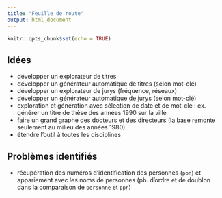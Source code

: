 ```yaml
---
title: "Feuille de route"
output: html_document
---
```


```r
knitr::opts_chunk$set(echo = TRUE)
```

## Idées

- développer un explorateur de titres
- développer un générateur automatique de titres (selon mot-clé)
- développer un explorateur de jurys (fréquence, réseaux)
- développer un générateur automatique de jurys (selon mot-clé)
- exploration et génération avec sélection de date et de mot-clé : ex. générer un titre de thèse des années 1990 sur la ville
- faire un grand graphe des docteurs et des directeurs (la base remonte seulement au milieu des années 1980)
- étendre l'outil à toutes les disciplines


## Problèmes identifiés

- récupération des numéros d'identification des personnes (`ppn`) et appariement avec les noms de personnes (pb. d'ordre et de doublon dans la comparaison de `personne` et `ppn`)






